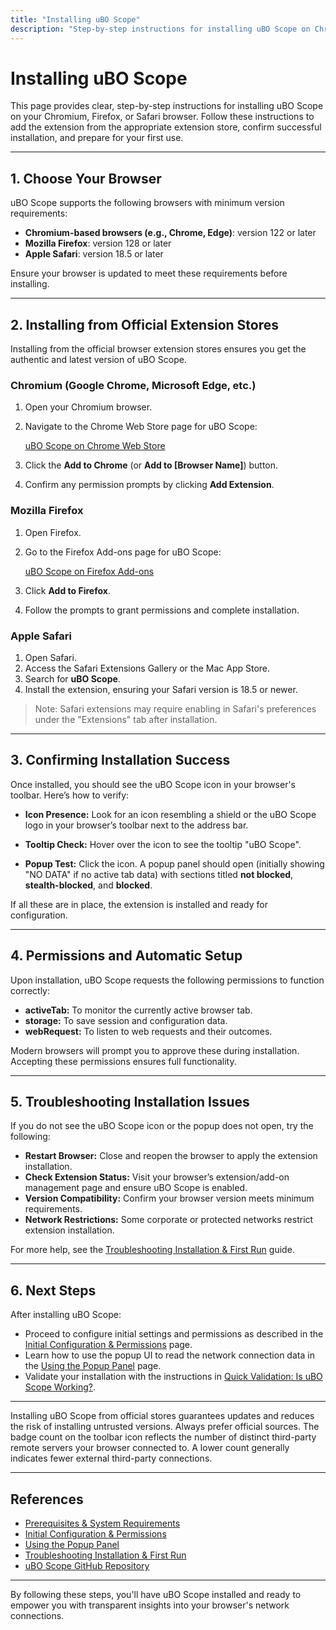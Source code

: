 ```yaml
---
title: "Installing uBO Scope"
description: "Step-by-step instructions for installing uBO Scope on Chromium, Firefox, and Safari browsers. Includes guidance for finding the right extension store, installing, and verifying the extension appears in your browser."
---
```


# Installing uBO Scope

This page provides clear, step-by-step instructions for installing uBO Scope on your Chromium, Firefox, or Safari browser. Follow these instructions to add the extension from the appropriate extension store, confirm successful installation, and prepare for your first use.

---

## 1. Choose Your Browser

uBO Scope supports the following browsers with minimum version requirements:

- **Chromium-based browsers (e.g., Chrome, Edge)**: version 122 or later
- **Mozilla Firefox**: version 128 or later
- **Apple Safari**: version 18.5 or later

Ensure your browser is updated to meet these requirements before installing.

---

## 2. Installing from Official Extension Stores

Installing from the official browser extension stores ensures you get the authentic and latest version of uBO Scope.

### Chromium (Google Chrome, Microsoft Edge, etc.)

1. Open your Chromium browser.
2. Navigate to the Chrome Web Store page for uBO Scope:

   [uBO Scope on Chrome Web Store](https://chromewebstore.google.com/detail/ubo-scope/bbdpgcaljkaaigfcomhidmneffjjjfgp)

3. Click the **Add to Chrome** (or **Add to [Browser Name]**) button.
4. Confirm any permission prompts by clicking **Add Extension**.

### Mozilla Firefox

1. Open Firefox.
2. Go to the Firefox Add-ons page for uBO Scope:

   [uBO Scope on Firefox Add-ons](https://addons.mozilla.org/firefox/addon/ubo-scope/)

3. Click **Add to Firefox**.
4. Follow the prompts to grant permissions and complete installation.

### Apple Safari

1. Open Safari.
2. Access the Safari Extensions Gallery or the Mac App Store.
3. Search for **uBO Scope**.
4. Install the extension, ensuring your Safari version is 18.5 or newer.

> Note: Safari extensions may require enabling in Safari's preferences under the "Extensions" tab after installation.

---

## 3. Confirming Installation Success

Once installed, you should see the uBO Scope icon in your browser's toolbar. Here’s how to verify:

- **Icon Presence:** Look for an icon resembling a shield or the uBO Scope logo in your browser’s toolbar next to the address bar.

- **Tooltip Check:** Hover over the icon to see the tooltip "uBO Scope".

- **Popup Test:** Click the icon. A popup panel should open (initially showing "NO DATA" if no active tab data) with sections titled **not blocked**, **stealth-blocked**, and **blocked**.

If all these are in place, the extension is installed and ready for configuration.

---

## 4. Permissions and Automatic Setup

Upon installation, uBO Scope requests the following permissions to function correctly:

- **activeTab:** To monitor the currently active browser tab.
- **storage:** To save session and configuration data.
- **webRequest:** To listen to web requests and their outcomes.

Modern browsers will prompt you to approve these during installation. Accepting these permissions ensures full functionality.

---

## 5. Troubleshooting Installation Issues

If you do not see the uBO Scope icon or the popup does not open, try the following:

- **Restart Browser:** Close and reopen the browser to apply the extension installation.
- **Check Extension Status:** Visit your browser’s extension/add-on management page and ensure uBO Scope is enabled.
- **Version Compatibility:** Confirm your browser version meets minimum requirements.
- **Network Restrictions:** Some corporate or protected networks restrict extension installation.

For more help, see the [Troubleshooting Installation & First Run](https://your-docs-domain/getting-started/using-and-validating/troubleshooting-setup) guide.

---

## 6. Next Steps

After installing uBO Scope:

- Proceed to configure initial settings and permissions as described in the [Initial Configuration & Permissions](https://your-docs-domain/getting-started/installation-and-setup/initial-configuration) page.
- Learn how to use the popup UI to read the network connection data in the [Using the Popup Panel](https://your-docs-domain/getting-started/using-and-validating/using-popup) page.
- Validate your installation with the instructions in [Quick Validation: Is uBO Scope Working?](https://your-docs-domain/getting-started/using-and-validating/validating-extension).

---

<Tip>
Installing uBO Scope from official stores guarantees updates and reduces the risk of installing untrusted versions. Always prefer official sources.
</Tip>

<Note>
The badge count on the toolbar icon reflects the number of distinct third-party remote servers your browser connected to. A lower count generally indicates fewer external third-party connections.
</Note>

---

## References

- [Prerequisites & System Requirements](https://your-docs-domain/getting-started/installation-and-setup/prerequisites-requirements)
- [Initial Configuration & Permissions](https://your-docs-domain/getting-started/installation-and-setup/initial-configuration)
- [Using the Popup Panel](https://your-docs-domain/getting-started/using-and-validating/using-popup)
- [Troubleshooting Installation & First Run](https://your-docs-domain/getting-started/using-and-validating/troubleshooting-setup)
- [uBO Scope GitHub Repository](https://github.com/gorhill/uBO-Scope)

---

By following these steps, you'll have uBO Scope installed and ready to empower you with transparent insights into your browser's network connections.